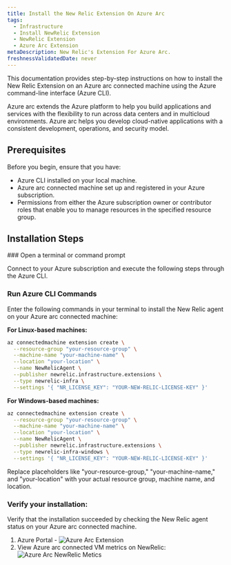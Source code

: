 ```yaml
---
title: Install the New Relic Extension On Azure Arc
tags:
  - Infrastructure
  - Install NewRelic Extension
  - NewRelic Extension
  - Azure Arc Extension
metaDescription: New Relic's Extension For Azure Arc.
freshnessValidatedDate: never
---
```



This documentation provides step-by-step instructions on how to install the New Relic Extension on an Azure arc connected machine using the Azure command-line interface (Azure CLI).

<CollapserGroup>
  <Collapser
    id="verbose-with-manifest"
    title="What Is Azure Arc?"
  >
    Azure arc extends the Azure platform to help you build applications and services with the flexibility to run across data centers and in multicloud environments. Azure arc helps you develop cloud-native applications with a consistent development, operations, and security model.
  </Collapser>
</CollapserGroup>

## Prerequisites

Before you begin, ensure that you have:

- Azure CLI installed on your local machine.
- Azure arc connected machine set up and registered in your Azure subscription.
- Permissions from either the Azure subscription owner or contributor roles that enable you to manage resources in the specified resource group.

## Installation Steps
<Steps>
    <Step>
### Open a terminal or command prompt

Connect to your Azure subscription and execute the following steps through the Azure CLI.        
    </Step>
    <Step>
### Run Azure CLI Commands

Enter the following commands in your terminal to install the New Relic agent on your Azure arc connected machine:

<DNT>**For Linux-based machines:**</DNT>

```bash
az connectedmachine extension create \
  --resource-group "your-resource-group" \
  --machine-name "your-machine-name" \
  --location "your-location" \
  --name NewRelicAgent \
  --publisher newrelic.infrastructure.extensions \
  --type newrelic-infra \
  --settings '{ "NR_LICENSE_KEY": "YOUR-NEW-RELIC-LICENSE-KEY" }'
```

<DNT>**For Windows-based machines:**</DNT>

```bash
az connectedmachine extension create \
  --resource-group "your-resource-group" \
  --machine-name "your-machine-name" \
  --location "your-location" \
  --name NewRelicAgent \
  --publisher newrelic.infrastructure.extensions \
  --type newrelic-infra-windows \
  --settings '{ "NR_LICENSE_KEY": "YOUR-NEW-RELIC-LICENSE-KEY" }'
```
Replace placeholders like "your-resource-group," "your-machine-name," and "your-location" with your actual resource group, machine name, and location.        
    </Step>
    <Step>
### Verify your installation:
Verify that the installation succeeded by checking the New Relic agent status on your Azure arc connected machine.
1. Azure Portal -
    <img
        title="azureArcExtension.webp"
        alt="Azure Arc Extension"
        src={azureArcExtension}
    />
2. View Azure arc connected VM metrics on NewRelic:
    <img
      title="azureArcMetrics.webp"
      alt="Azure Arc NewRelic Metics"
      src={azureArcMetrics}
    />        
    </Step>
</Steps>



